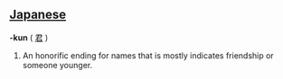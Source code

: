 ==[[Japanese]]==

'''-kun''' ( [[君]] )
#An honorific ending for names that is mostly indicates friendship or someone younger.